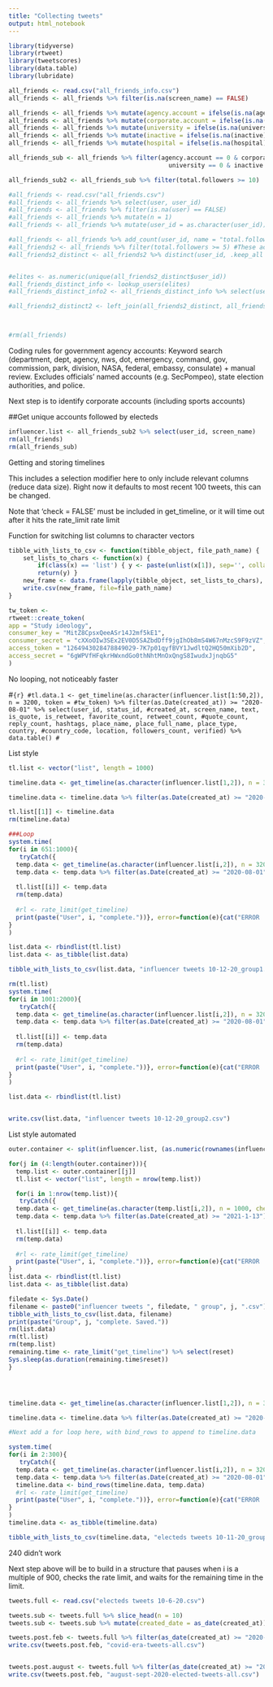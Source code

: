 ```yaml
---
title: "Collecting tweets"
output: html_notebook
---
```


```r
library(tidyverse)
library(rtweet)
library(tweetscores)
library(data.table)
library(lubridate)

all_friends <- read.csv("all_friends_info.csv")
all_friends <- all_friends %>% filter(is.na(screen_name) == FALSE)

all_friends <- all_friends %>% mutate(agency.account = ifelse(is.na(agency.account)==TRUE, 0, 1))
all_friends <- all_friends %>% mutate(corporate.account = ifelse(is.na(corporate.account)==TRUE, 0, 1))
all_friends <- all_friends %>% mutate(university = ifelse(is.na(university)==TRUE, 0, 1))
all_friends <- all_friends %>% mutate(inactive = ifelse(is.na(inactive)==TRUE, 0, 1))
all_friends <- all_friends %>% mutate(hospital = ifelse(is.na(hospital)==TRUE, 0, 1))

all_friends_sub <- all_friends %>% filter(agency.account == 0 & corporate.account == 0 &
                                            university == 0 & inactive == 0 & hospital == 0)

all_friends_sub2 <- all_friends_sub %>% filter(total.followers >= 10)

#all_friends <- read.csv("all_friends.csv") 
#all_friends <- all_friends %>% select(user, user_id)
#all_friends <- all_friends %>% filter(is.na(user) == FALSE)
#all_friends <- all_friends %>% mutate(n = 1)
#all_friends <- all_friends %>% mutate(user_id = as.character(user_id))

#all_friends <- all_friends %>% add_count(user_id, name = "total.followers")
#all_friends2 <- all_friends %>% filter(total.followers >= 5) #These accounts are followed by 3 or more electeds
#all_friends2_distinct <- all_friends2 %>% distinct(user_id, .keep_all = TRUE)


#elites <- as.numeric(unique(all_friends2_distinct$user_id))
#all_friends_distinct_info <- lookup_users(elites)
#all_friends_distinct_info2 <- all_friends_distinct_info %>% select(user_id, screen_name, description)

#all_friends2_distinct2 <- left_join(all_friends2_distinct, all_friends_distinct_info2, by = "user_id")



#rm(all_friends)
```

Coding rules for government agency accounts: Keyword search (department, dept, agency, nws, dot, emergency, command, gov, commission, park, division, NASA, federal, embassy, consulate) + manual review. Excludes officials' named accounts (e.g. SecPompeo), state election authorities, and police.

Next step is to identify corporate accounts (including sports accounts)



##Get unique accounts followed by electeds

```r
influencer.list <- all_friends_sub2 %>% select(user_id, screen_name)
rm(all_friends)
rm(all_friends_sub)
```


Getting and storing timelines

This includes a selection modifier here to only include relevant columns (reduce data size). Right now it defaults to most recent 100 tweets, this can be changed.

Note that 'check = FALSE' must be included in get_timeline, or it will time out after it hits the rate_limit rate limit

Function for switching list columns to character vectors

```r
tibble_with_lists_to_csv <- function(tibble_object, file_path_name) {
    set_lists_to_chars <- function(x) { 
        if(class(x) == 'list') { y <- paste(unlist(x[1]), sep='', collapse=', ') } else { y <- x  } 
        return(y) }
    new_frame <- data.frame(lapply(tibble_object, set_lists_to_chars), stringsAsFactors = F)
    write.csv(new_frame, file=file_path_name)
}
```



```r
tw_token <-
rtweet::create_token(
app = "Study ideology",
consumer_key = "MitZ8CpsxQeeASr14J2mf5kE1",
consumer_secret = "cXXoOIw3SEx2EV0D5SAZbdDff9jgIhOb8mS4W67nMzcS9F9zVZ",
access_token = "1264943028478849029-7K7p01qyfBVY1JwdltQ2HQ50mXib2D",
access_secret = "6gWPVfHFqkrHWxndGo0thNhtMnOxQngS8IwudxJjnqbG5"
)


```

No looping, not noticeably faster 

#```{r}
#tl.data.1 <- get_timeline(as.character(influencer.list[1:50,2]), n = 3200, token = #tw_token) %>% filter(as.Date(created_at)) >= "2020-08-01" %>% select(user_id, status_id, #created_at, screen_name, text, is_quote, is_retweet, favorite_count, retweet_count, #quote_count, reply_count, hashtags, place_name, place_full_name, place_type, country, #country_code, location, followers_count, verified) %>% data.table()
#```



List style
```r
tl.list <- vector("list", length = 1000)

timeline.data <- get_timeline(as.character(influencer.list[1,2]), n = 3200, token = tw_token) %>% select(user_id, status_id, created_at, screen_name, text, is_quote, is_retweet, favorite_count, retweet_count, quote_count, reply_count, hashtags, place_name, place_full_name, place_type, country, country_code, location, followers_count, verified) %>% data.table()

timeline.data <- timeline.data %>% filter(as.Date(created_at) >= "2020-08-01")

tl.list[[1]] <- timeline.data
rm(timeline.data)

###Loop
system.time(
for(i in 651:1000){
   tryCatch({
  temp.data <- get_timeline(as.character(influencer.list[i,2]), n = 3200, check = F, token = tw_token) %>% select(user_id, status_id, created_at, screen_name, text, is_quote, is_retweet, favorite_count, retweet_count, quote_count, reply_count, hashtags, place_name, place_full_name, place_type, country, country_code, location, followers_count, verified) %>% data.table()
  temp.data <- temp.data %>% filter(as.Date(created_at) >= "2020-08-01")
  
  tl.list[[i]] <- temp.data
  rm(temp.data)
  
  #rl <- rate_limit(get_timeline)
  print(paste("User", i, "complete."))}, error=function(e){cat("ERROR :",conditionMessage(e), "\n")})
}
)

list.data <- rbindlist(tl.list)
list.data <- as_tibble(list.data)

tibble_with_lists_to_csv(list.data, "influencer tweets 10-12-20_group1.csv")

rm(tl.list)
system.time(
for(i in 1001:2000){
   tryCatch({
  temp.data <- get_timeline(as.character(influencer.list[i,2]), n = 3200, check = F, token = tw_token) %>% select(user_id, status_id, created_at, screen_name, text, is_quote, is_retweet, favorite_count, retweet_count, quote_count, reply_count, hashtags, place_name, place_full_name, place_type, country, country_code, location, followers_count, verified) %>% data.table()
  temp.data <- temp.data %>% filter(as.Date(created_at) >= "2020-08-01")
  
  tl.list[[i]] <- temp.data
  rm(temp.data)
  
  #rl <- rate_limit(get_timeline)
  print(paste("User", i, "complete."))}, error=function(e){cat("ERROR :",conditionMessage(e), "\n")})
}
)

list.data <- rbindlist(tl.list)


write.csv(list.data, "influencer tweets 10-12-20_group2.csv")

```
List style automated

```r
outer.container <- split(influencer.list, (as.numeric(rownames(influencer.list))) %/% 900)

for(j in (4:length(outer.container))){
  temp.list <- outer.container[[j]]
  tl.list <- vector("list", length = nrow(temp.list))

  for(i in 1:nrow(temp.list)){
   tryCatch({
  temp.data <- get_timeline(as.character(temp.list[i,2]), n = 1000, check = F, token = tw_token) %>% select(user_id, status_id, created_at, screen_name, text, is_quote, is_retweet, favorite_count, retweet_count, quote_count, reply_count, hashtags, place_name, place_full_name, place_type, country, country_code, location, followers_count, verified) %>% data.table()
  temp.data <- temp.data %>% filter(as.Date(created_at) >= "2021-1-13")
  
  tl.list[[i]] <- temp.data
  rm(temp.data)
  
  #rl <- rate_limit(get_timeline)
  print(paste("User", i, "complete."))}, error=function(e){cat("ERROR :",conditionMessage(e), "\n")})
}
list.data <- rbindlist(tl.list)
list.data <- as_tibble(list.data)

filedate <- Sys.Date()
filename <- paste0("influencer tweets ", filedate, " group", j, ".csv")
tibble_with_lists_to_csv(list.data, filename)
print(paste("Group", j, "complete. Saved."))
rm(list.data)
rm(tl.list)
rm(temp.list)
remaining.time <- rate_limit("get_timeline") %>% select(reset)
Sys.sleep(as.duration(remaining.time$reset))
}





```



```r
timeline.data <- get_timeline(as.character(influencer.list[1,2]), n = 3200, token = tw_token) %>% select(user_id, status_id, created_at, screen_name, text, is_quote, is_retweet, favorite_count, retweet_count, quote_count, reply_count, hashtags, place_name, place_full_name, place_type, country, country_code, location, followers_count, verified) %>% data.table()

timeline.data <- timeline.data %>% filter(as.Date(created_at) >= "2020-11-19")

#Next add a for loop here, with bind_rows to append to timeline.data

system.time(
for(i in 2:300){
   tryCatch({
  temp.data <- get_timeline(as.character(influencer.list[i,2]), n = 3200, check = F, token = tw_token) %>% select(user_id, status_id, created_at, screen_name, text, is_quote, is_retweet, favorite_count, retweet_count, quote_count, reply_count, hashtags, place_name, place_full_name, place_type, country, country_code, location, followers_count, verified) %>% data.table()
  temp.data <- temp.data %>% filter(as.Date(created_at) >= "2020-08-01")
  timeline.data <- bind_rows(timeline.data, temp.data)
  #rl <- rate_limit(get_timeline)
  print(paste("User", i, "complete."))}, error=function(e){cat("ERROR :",conditionMessage(e), "\n")})
}
)
timeline.data <- as_tibble(timeline.data)

tibble_with_lists_to_csv(timeline.data, "electeds tweets 10-11-20_group1.csv")
```
240 didn't work

Next step above will be to build in a structure that pauses when i is a multiple of 900, checks the rate limit, and waits for the remaining time in the limit.

```r
tweets.full <- read.csv("electeds tweets 10-6-20.csv")

tweets.sub <- tweets.full %>% slice_head(n = 10)
tweets.sub <- tweets.sub %>% mutate(created_date = as_date(created_at))

tweets.post.feb <- tweets.full %>% filter(as_date(created_at) >= "2020-02-01")
write.csv(tweets.post.feb, "covid-era-tweets-all.csv")


tweets.post.august <- tweets.full %>% filter(as_date(created_at) >= "2020-08-01")
write.csv(tweets.post.feb, "august-sept-2020-elected-tweets-all.csv")
```

